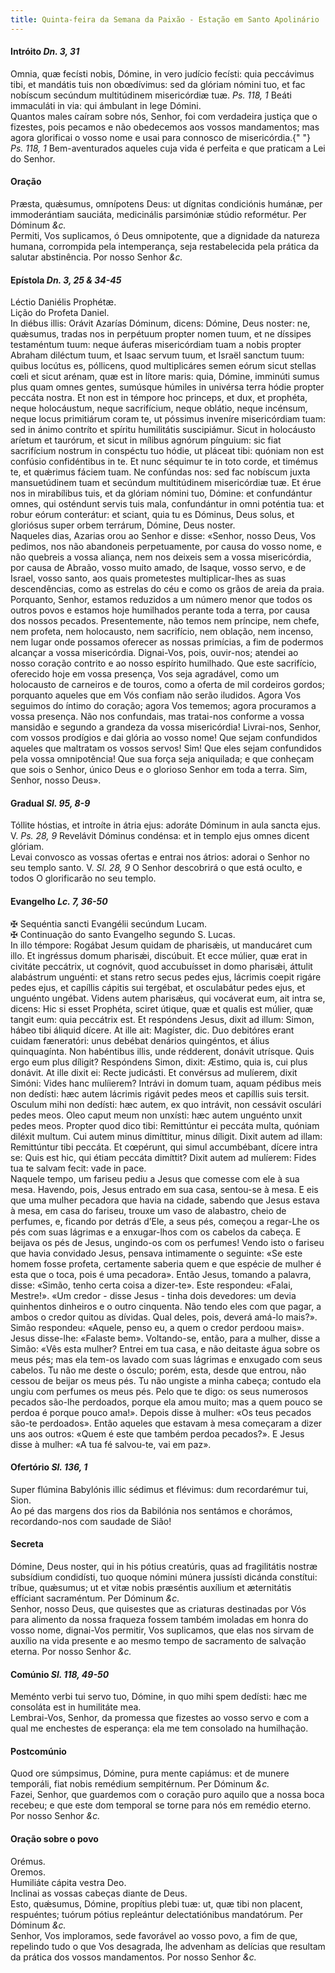 ```yaml
---
title: Quinta-feira da Semana da Paixão - Estação em Santo Apolinário
---
```


<h4 class="text-center">
  Intróito <em>Dn. 3, 31</em>
</h4>
<div class="container-fluid">
  <div class="row">
    <div class="col-6 dropcaps text-justify">
      Omnia, quæ fecísti nobis, Dómine, in vero judício fecísti: quia peccávimus
      tibi, et mandátis tuis non obœdívimus: sed da glóriam nómini tuo, et fac
      nobíscum secúndum multitúdinem misericórdiæ tuæ. <em>Ps. 118, 1</em> Beáti
      immaculáti in via: qui ámbulant in lege Dómini.
    </div>
    <div class="col-6 dropcaps text-justify">
      Quantos males caíram sobre nós, Senhor, foi com verdadeira justiça que o
      fizestes, pois pecamos e não obedecemos aos vossos mandamentos; mas agora
      glorificai o vosso nome e usai para connosco de misericórdia.{" "}
      <em>Ps. 118, 1</em> Bem-aventurados aqueles cuja vida é perfeita e que
      praticam a Lei do Senhor.
    </div>
  </div>
</div>

<h4 class="text-center">Oração</h4>
<div class="container-fluid">
  <div class="row">
    <div class="col-6 dropcaps text-justify">
      Præsta, quǽsumus, omnípotens Deus: ut dígnitas condiciónis humánæ, per
      immoderántiam sauciáta, medicinális parsimóniæ stúdio reformétur. Per
      Dóminum <em>&c.</em>
    </div>
    <div class="col-6 dropcaps text-justify">
      Permiti, Vos suplicamos, ó Deus omnipotente, que a dignidade da natureza
      humana, corrompida pela intemperança, seja restabelecida pela prática da
      salutar abstinência. Por nosso Senhor <em>&c.</em>
    </div>
  </div>
</div>

<h4 class="text-center">
  Epístola <em>Dn. 3, 25 & 34-45</em>
</h4>
<div class="container-fluid">
  <div class="row">
    <div class="col-6 text-justify">Léctio Daniélis Prophétæ.</div>
    <div class="col-6 text-justify">Lição do Profeta Daniel.</div>
    <div class="col-6 dropcaps text-justify">
      In diébus illis: Orávit Azarías Dóminum, dicens: Dómine, Deus noster: ne,
      quǽsumus, tradas nos in perpétuum propter nomen tuum, et ne díssipes
      testaméntum tuum: neque áuferas misericórdiam tuam a nobis propter Abraham
      diléctum tuum, et Isaac servum tuum, et Israël sanctum tuum: quibus
      locútus es, póllicens, quod multiplicáres semen eórum sicut stellas cœli
      et sicut arénam, quæ est in lítore maris: quia, Dómine, imminúti sumus
      plus quam omnes gentes, sumúsque húmiles in univérsa terra hódie propter
      peccáta nostra. Et non est in témpore hoc princeps, et dux, et prophéta,
      neque holocáustum, neque sacrifícium, neque oblátio, neque incénsum, neque
      locus primitiárum coram te, ut póssimus inveníre misericórdiam tuam: sed
      in ánimo contríto et spíritu humilitátis suscipiámur. Sicut in holocáusto
      aríetum et taurórum, et sicut in mílibus agnórum pínguium: sic fiat
      sacrifícium nostrum in conspéctu tuo hódie, ut pláceat tibi: quóniam non
      est confúsio confidéntibus in te. Et nunc séquimur te in toto corde, et
      timémus te, et quǽrimus fáciem tuam. Ne confúndas nos: sed fac nobíscum
      juxta mansuetúdinem tuam et secúndum multitúdinem misericórdiæ tuæ. Et
      érue nos in mirabílibus tuis, et da glóriam nómini tuo, Dómine: et
      confundántur omnes, qui osténdunt servis tuis mala, confundántur in omni
      poténtia tua: et robur eórum conterátur: et sciant, quia tu es Dóminus,
      Deus solus, et gloriósus super orbem terrárum, Dómine, Deus noster.
    </div>
    <div class="col-6 dropcaps text-justify">
      Naqueles dias, Azarias orou ao Senhor e disse: «Senhor, nosso Deus, Vos
      pedimos, nos não abandoneis perpetuamente, por causa do vosso nome, e não
      quebreis a vossa aliança, nem nos deixeis sem a vossa misericórdia, por
      causa de Abraão, vosso muito amado, de Isaque, vosso servo, e de Israel,
      vosso santo, aos quais prometestes multiplicar-lhes as suas descendências,
      como as estrelas do céu e como os grãos de areia da praia. Porquanto,
      Senhor, estamos reduzidos a um número menor que todos os outros povos e
      estamos hoje humilhados perante toda a terra, por causa dos nossos
      pecados. Presentemente, não temos nem príncipe, nem chefe, nem profeta,
      nem holocausto, nem sacrifício, nem oblação, nem incenso, nem lugar onde
      possamos oferecer as nossas primícias, a fim de podermos alcançar a vossa
      misericórdia. Dignai-Vos, pois, ouvir-nos; atendei ao nosso coração
      contrito e ao nosso espírito humilhado. Que este sacrifício, oferecido
      hoje em vossa presença, Vos seja agradável, como um holocausto de
      carneiros e de touros, como a oferta de mil cordeiros gordos; porquanto
      aqueles que em Vós confiam não serão iludidos. Agora Vos seguimos do
      íntimo do coração; agora Vos tememos; agora procuramos a vossa presença.
      Não nos confundais, mas tratai-nos conforme a vossa mansidão e segundo a
      grandeza da vossa misericórdia! Livrai-nos, Senhor, com vossos prodígios e
      dai glória ao vosso nome! Que sejam confundidos aqueles que maltratam os
      vossos servos! Sim! Que eles sejam confundidos pela vossa omnipotência!
      Que sua força seja aniquilada; e que conheçam que sois o Senhor, único
      Deus e o glorioso Senhor em toda a terra. Sim, Senhor, nosso Deus».
    </div>
  </div>
</div>

<h4 class="text-center">
  Gradual <em>Sl. 95, 8-9</em>
</h4>
<div class="container-fluid">
  <div class="row">
    <div class="col-6 dropcaps text-justify">
      Tóllite hóstias, et introíte in átria ejus: adoráte Dóminum in aula sancta
      ejus. V. <em>Ps. 28, 9</em> Revelávit Dóminus condénsa: et in templo ejus
      omnes dicent glóriam.
    </div>
    <div class="col-6 dropcaps text-justify">
      Levai convosco as vossas ofertas e entrai nos átrios: adorai o Senhor no
      seu templo santo. V. <em>Sl. 28, 9</em> O Senhor descobrirá o que está
      oculto, e todos O glorificarão no seu templo.
    </div>
  </div>
</div>

<h4 class="text-center">
  Evangelho <em>Lc. 7, 36-50</em>
</h4>
<div class="container-fluid">
  <div class="row">
    <div class="col-6 text-justify">
      <span class="text-danger">&#10016;</span> Sequéntia sancti Evangélii
      secúndum Lucam.
    </div>
    <div class="col-6 text-justify">
      <span class="text-danger">&#10016;</span> Continuação do santo Evangelho
      segundo S. Lucas.
    </div>
    <div class="col-6 dropcaps text-justify">
      In illo témpore: Rogábat Jesum quidam de pharisǽis, ut manducáret cum
      illo. Et ingréssus domum pharisǽi, discúbuit. Et ecce múlier, quæ erat in
      civitáte peccátrix, ut cognóvit, quod accubuísset in domo pharisǽi,
      áttulit alabástrum unguénti: et stans retro secus pedes ejus, lácrimis
      coepit rigáre pedes ejus, et capíllis cápitis sui tergébat, et osculabátur
      pedes ejus, et unguénto ungébat. Videns autem pharisǽus, qui vocáverat
      eum, ait intra se, dicens: Hic si esset Prophéta, sciret útique, quæ et
      qualis est múlier, quæ tangit eum: quia peccátrix est. Et respóndens
      Jesus, dixit ad illum: Simon, hábeo tibi áliquid dícere. At ille ait:
      Magíster, dic. Duo debitóres erant cuidam fæneratóri: unus debébat
      denários quingéntos, et álius quinquagínta. Non habéntibus illis, unde
      rédderent, donávit utrísque. Quis ergo eum plus díligit? Respóndens Simon,
      dixit: Æstimo, quia is, cui plus donávit. At ille dixit ei: Recte
      judicásti. Et convérsus ad mulíerem, dixit Simóni: Vides hanc mulíierem?
      Intrávi in domum tuam, aquam pédibus meis non dedísti: hæc autem lácrimis
      rigávit pedes meos et capíllis suis tersit. Osculum mihi non dedísti: hæc
      autem, ex quo intrávit, non cessávit osculári pedes meos. Oleo caput meum
      non unxísti: hæc autem unguénto unxit pedes meos. Propter quod dico tibi:
      Remittúntur ei peccáta multa, quóniam diléxit multum. Cui autem minus
      dimíttitur, minus díligit. Dixit autem ad illam: Remittúntur tibi peccáta.
      Et cœpérunt, qui simul accumbébant, dícere intra se: Quis est hic, qui
      étiam peccáta dimíttit? Dixit autem ad mulíerem: Fides tua te salvam
      fecit: vade in pace.
    </div>
    <div class="col-6 dropcaps text-justify">
      Naquele tempo, um fariseu pediu a Jesus que comesse com ele à sua mesa.
      Havendo, pois, Jesus entrado em sua casa, sentou-se à mesa. E eis que uma
      mulher pecadora que havia na cidade, sabendo que Jesus estava à mesa, em
      casa do fariseu, trouxe um vaso de alabastro, cheio de perfumes, e,
      ficando por detrás d’Ele, a seus pés, começou a regar-Lhe os pés com suas
      lágrimas e a enxugar-lhos com os cabelos da cabeça. E beijava os pés de
      Jesus, ungindo-os com os perfumes! Vendo isto o fariseu que havia
      convidado Jesus, pensava intimamente o seguinte: «Se este homem fosse
      profeta, certamente saberia quem e que espécie de mulher é esta que o
      toca, pois é uma pecadora». Então Jesus, tomando a palavra, disse: «Simão,
      tenho certa coisa a dizer-te». Este respondeu: «Falai, Mestre!». «Um
      credor - disse Jesus - tinha dois devedores: um devia quinhentos dinheiros
      e o outro cinquenta. Não tendo eles com que pagar, a ambos o credor quitou
      as dívidas. Qual deles, pois, deverá amá-lo mais?». Simão respondeu:
      «Aquele, penso eu, a quem o credor perdoou mais». Jesus disse-lhe:
      «Falaste bem». Voltando-se, então, para a mulher, disse a Simão: «Vês esta
      mulher? Entrei em tua casa, e não deitaste água sobre os meus pés; mas ela
      tem-os lavado com suas lágrimas e enxugado com seus cabelos. Tu não me
      deste o ósculo; porém, esta, desde que entrou, não cessou de beijar os
      meus pés. Tu não ungiste a minha cabeça; contudo ela ungiu com perfumes os
      meus pés. Pelo que te digo: os seus numerosos pecados são-lhe perdoados,
      porque ela amou muito; mas a quem pouco se perdoa é porque pouco ama!».
      Depois disse à mulher: «Os teus pecados são-te perdoados». Então aqueles
      que estavam à mesa começaram a dizer uns aos outros: «Quem é este que
      também perdoa pecados?». E Jesus disse à mulher: «A tua fé salvou-te, vai
      em paz».
    </div>
  </div>
</div>

<h4 class="text-center">
  Ofertório <em>Sl. 136, 1</em>
</h4>
<div class="container-fluid">
  <div class="row">
    <div class="col-6 dropcaps text-justify">
      Super flúmina Babylónis illic sédimus et flévimus: dum recordarémur tui,
      Sion.
    </div>
    <div class="col-6 dropcaps text-justify">
      Ao pé das margens dos rios da Babilónia nos sentámos e chorámos,
      recordando-nos com saudade de Sião!
    </div>
  </div>
</div>

<h4 class="text-center">Secreta</h4>
<div class="container-fluid">
  <div class="row">
    <div class="col-6 dropcaps text-justify">
      Dómine, Deus noster, qui in his pótius creatúris, quas ad fragilitátis
      nostræ subsídium condidísti, tuo quoque nómini múnera jussísti dicánda
      constítui: tríbue, quǽsumus; ut et vitæ nobis præséntis auxílium et
      æternitátis effíciant sacraméntum. Per Dóminum <em>&c.</em>
    </div>
    <div class="col-6 dropcaps text-justify">
      Senhor, nosso Deus, que quisestes que as criaturas destinadas por Vós para
      alimento da nossa fraqueza fossem também imoladas em honra do vosso nome,
      dignai-Vos permitir, Vos suplicamos, que elas nos sirvam de auxílio na
      vida presente e ao mesmo tempo de sacramento de salvação eterna. Por nosso
      Senhor <em>&c.</em>
    </div>
  </div>
</div>

<h4 class="text-center">
  Comúnio <em>Sl. 118, 49-50</em>
</h4>
<div class="container-fluid">
  <div class="row">
    <div class="col-6 dropcaps text-justify">
      Meménto verbi tui servo tuo, Dómine, in quo mihi spem dedísti: hæc me
      consoláta est in humilitáte mea.
    </div>
    <div class="col-6 dropcaps text-justify">
      Lembrai-Vos, Senhor, da promessa que fizestes ao vosso servo e com a qual
      me enchestes de esperança: ela me tem consolado na humilhação.
    </div>
  </div>
</div>

<h4 class="text-center">Postcomúnio</h4>
<div class="container-fluid">
  <div class="row">
    <div class="col-6 dropcaps text-justify">
      Quod ore súmpsimus, Dómine, pura mente capiámus: et de munere temporáli,
      fiat nobis remédium sempitérnum. Per Dóminum <em>&c.</em>
    </div>
    <div class="col-6 dropcaps text-justify">
      Fazei, Senhor, que guardemos com o coração puro aquilo que a nossa boca
      recebeu; e que este dom temporal se torne para nós em remédio eterno. Por
      nosso Senhor <em>&c.</em>
    </div>
  </div>
</div>

<h4 class="text-center">Oração sobre o povo</h4>
<div class="container-fluid">
<div class="row">
<div class="col-6 text-danger text-center"> Orémus.</div>
<div class="col-6 text-danger text-center"> Oremos.</div>
<div class="col-6 text-justify">
Humiliáte cápita vestra Deo.
</div>
<div class="col-6 text-justify">
Inclinai as vossas cabeças diante de Deus.
</div>
<div class="col-6 text-justify">
Esto, quǽsumus, Dómine, propítius plebi tuæ: ut, quæ tibi non placent, respuéntes; tuórum pótius repleántur delectatiónibus mandatórum. Per Dóminum <em>&c.</em>
</div>
<div class="col-6 text-justify">
Senhor, Vos imploramos, sede favorável ao vosso povo, a fim de que, repelindo tudo o que Vos desagrada, lhe advenham as delícias que resultam da prática dos vossos mandamentos. Por nosso Senhor <em>&c.</em>
</div>
</d
